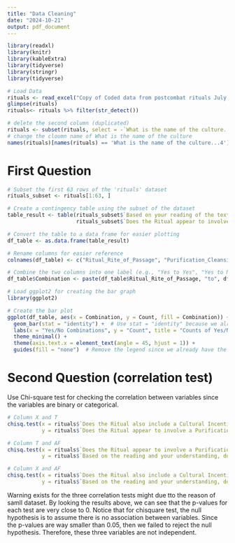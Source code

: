 ---
title: "Data Cleaning"
date: "2024-10-21"
output: pdf_document
---

```{r setup, include=FALSE}
library(readxl)
library(knitr)  
library(kableExtra)
library(tidyverse)
library(stringr)
library(tidyverse)
```


```{r}
# Load Data
rituals <- read_excel("Copy of Coded data from postcombat rituals July 18.xlsx")
glimpse(rituals)
rituals<- rituals %>% filter(str_detect())
```

```{r}
# delete the second column (duplicated)
rituals <- subset(rituals, select = -`What is the name of the culture...2`)
# change the cloumn name of What is the name of the culture
names(rituals)[names(rituals) == 'What is the name of the culture...4'] <- 'What is the name of the culture'

```


# First Question

```{r}
# Subset the first 63 rows of the 'rituals' dataset
rituals_subset <- rituals[1:63, ]

# Create a contingency table using the subset of the dataset
table_result <- table(rituals_subset$`Based on your reading of the text, would you consider the ritual rite of passage?`, 
                      rituals_subset$`Does the Ritual appear to involve a Purification/Cleansing of the participant?`)

# Convert the table to a data frame for easier plotting
df_table <- as.data.frame(table_result)

# Rename columns for easier reference
colnames(df_table) <- c("Ritual_Rite_of_Passage", "Purification_Cleansing", "Count")

# Combine the two columns into one label (e.g., "Yes to Yes", "Yes to No")
df_table$Combination <- paste(df_table$Ritual_Rite_of_Passage, "to", df_table$Purification_Cleansing)

# Load ggplot2 for creating the bar graph
library(ggplot2)

# Create the bar plot
ggplot(df_table, aes(x = Combination, y = Count, fill = Combination)) +
  geom_bar(stat = "identity") +  # Use stat = "identity" because we already have counts
  labs(x = "Yes/No Combinations", y = "Count", title = "Counts of Yes/No Combinations (First 63 Rows)") +
  theme_minimal() +
  theme(axis.text.x = element_text(angle = 45, hjust = 1)) +
  guides(fill = "none")  # Remove the legend since we already have the labels on the x-axis
```







# Second Question (correlation test) 

Use Chi-square test for checking the correlation between variables since the variables are binary or categorical.  

```{r}
# Column X and T
chisq.test(x = rituals$`Does the Ritual also include a Cultural Incentive (Reward)`, 
           y = rituals$`Does the Ritual appear to involve a Purification/Cleansing of the participant?`)
```

```{r}
# Column T and AF
chisq.test(x = rituals$`Does the Ritual appear to involve a Purification/Cleansing of the participant?`, 
           y = rituals$`Based on the reading and your understanding, does this appear to be a purification ritual?`)
```

```{r}
# Column X and AF
chisq.test(x = rituals$`Does the Ritual also include a Cultural Incentive (Reward)`,
           y = rituals$`Based on the reading and your understanding, does this appear to be a purification ritual?`)
```

Warning exists for the three correlation tests might due tto the reason of samll dataset. By looking the results above, we can see that the p-values for each test are very close to 0. Notice that for chisquare test, the null hypothesis is to assume there is no association between variables. Since the p-values are way smaller than 0.05, then we failed to reject the null hypothesis. Therefore, these three variables are not independent.  

```{r}

```

